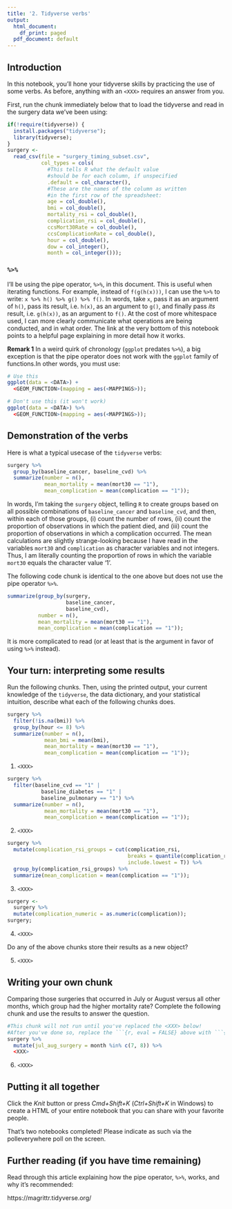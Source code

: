 ```yaml
---
title: '2. Tidyverse verbs'
output:
  html_document:
    df_print: paged
  pdf_document: default
---
```


## Introduction 

In this notebook, you'll hone your tidyverse skills by practicing the use of
some verbs. As before, anything with an `<XXX>` requires an answer from you. 

First, run the chunk immediately below that to load the tidyverse and read in 
the surgery data we've been using:

```r
if(!require(tidyverse)) {
  install.packages("tidyverse");
  library(tidyverse);
}
surgery <- 
  read_csv(file = "surgery_timing_subset.csv", 
           col_types = cols(
             #This tells R what the default value 
             #should be for each column, if unspecified
             .default = col_character(),
             #These are the names of the column as written 
             #in the first row of the spreadsheet:
             age = col_double(), 
             bmi = col_double(), 
             mortality_rsi = col_double(), 
             complication_rsi = col_double(), 
             ccsMort30Rate = col_double(), 
             ccsComplicationRate = col_double(), 
             hour = col_double(), 
             dow = col_integer(),
             month = col_integer()));
```

### `%>%`

I'll be using the pipe operator, `%>%`, in this document. This is useful when 
iterating functions. For example, instead of `f(g(h(x)))`, I can use the `%>%`
to write: `x %>% h() %>% g() %>% f()`. In words, take `x`, pass it as an 
argument of `h()`, pass its result, i.e. `h(x)`, as an argument to `g()`, and 
finally pass *its* result, i.e. `g(h(x))`, as an argument to `f()`. 
At the cost of more whitespace used, I can more clearly communicate what 
operations are being conducted, and in what order. The link at the very bottom 
of this notebook points to a helpful page explaining in more detail how it works.

**Remark 1** In a weird quirk of chronology (`ggplot` predates `%>%`), a big 
exception is that the pipe operator does not work with the `ggplot` family of
functions.In other words, you must use:

```r
# Use this
ggplot(data = <DATA>) + 
  <GEOM_FUNCTION>(mapping = aes(<MAPPINGS>));
```

```r
# Don't use this (it won't work)
ggplot(data = <DATA>) %>%
  <GEOM_FUNCTION>(mapping = aes(<MAPPINGS>));
```

## Demonstration of the verbs

Here is what a typical usecase of the `tidyverse` verbs:

```r
surgery %>% 
  group_by(baseline_cancer, baseline_cvd) %>%
  summarize(number = n(),
            mean_mortality = mean(mort30 == "1"),
            mean_complication = mean(complication == "1"));
```

In words, I'm taking the `surgery` object, telling `R` to create groups based on
all possible combinations of `baseline_cancer` and `baseline_cvd`, and then, 
within each of those groups, (i) count the number of rows, (ii) count the 
proportion of observations in which the patient died, and (iii) count the 
proportion of observations in which a complication occurred. The mean 
calculations are slightly strange-looking because I have read in the variables
`mort30` and `complication` as character variables and not integers. Thus, I 
am literally counting the proportion of rows in which the variable `mort30` 
equals the character value '1'. 

The following code chunk is identical to the one above but does not use the 
pipe operator `%>%`. 

```r
summarize(group_by(surgery, 
                   baseline_cancer, 
                   baseline_cvd), 
          number = n(),
          mean_mortality = mean(mort30 == "1"),
          mean_complication = mean(complication == "1"));
```

It is more complicated to read (or at least that is the argument in favor of 
using `%>%` instead).

## Your turn: interpreting some results

Run the following chunks. Then, using the printed output, your current knowledge
of the `tidyverse`, the data dictionary, and your statistical intuition, 
describe what each of the following chunks does.  

```r
surgery %>%
  filter(!is.na(bmi)) %>%
  group_by(hour <= 8) %>%
  summarize(number = n(),
            mean_bmi = mean(bmi),
            mean_mortality = mean(mort30 == "1"),
            mean_complication = mean(complication == "1"));
```

1. `<XXX>`


```r
surgery %>%
  filter(baseline_cvd == "1" | 
           baseline_diabetes == "1" |
           baseline_pulmonary == "1") %>%
  summarize(number = n(),
            mean_mortality = mean(mort30 == "1"),
            mean_complication = mean(complication == "1"));
```

2. `<XXX>`


```r
surgery %>%
  mutate(complication_rsi_groups = cut(complication_rsi, 
                                       breaks = quantile(complication_rsi), 
                                       include.lowest = T)) %>%
  group_by(complication_rsi_groups) %>%
  summarize(mean_complication = mean(complication == "1"));
```

3. `<XXX>`

```r
surgery <- 
  surgery %>%
  mutate(complication_numeric = as.numeric(complication)); 
surgery;
```

4. `<XXX>`

Do any of the above chunks store their results as a new object?

5. `<XXX>`

## Writing your own chunk

Comparing those surgeries that occurred in July or August versus all other 
months, which group had the higher mortality rate? Complete the following chunk
and use the results to answer the question. 

```r
#This chunk will not run until you've replaced the <XXX> below!
#After you've done so, replace the ```{r, eval = FALSE} above with ```{r}
surgery %>%
  mutate(jul_aug_surgery = month %in% c(7, 8)) %>%
  <XXX>
```

6. `<XXX>`


## Putting it all together

Click the *Knit* button or press *Cmd+Shift+K* (*Ctrl+Shift+K* in Windows)
to create a HTML of your entire notebook that you can share with your favorite 
people.

That's two notebooks completed! Please indicate as such via the polleverywhere
poll on the screen. 

## Further reading (if you have time remaining)

Read through this article explaining how the pipe operator, `%>%`, works,
and why it's recommended:

https://magrittr.tidyverse.org/
